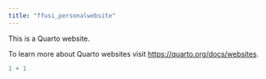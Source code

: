 ```yaml
---
title: "ffusi_personalwebsite"
---
```


This is a Quarto website.

To learn more about Quarto websites visit <https://quarto.org/docs/websites>.

```r
1 + 1
```
